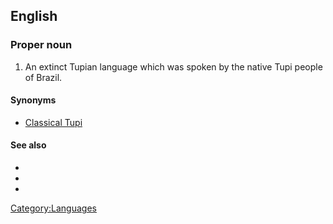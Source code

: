 ==English==

===Proper noun===
{{en-proper noun|sg=[[old|Old]] [[Tupi]]}}

# An extinct Tupian language which was spoken by the native Tupi people of Brazil.

====Synonyms====
*[[Classical Tupi]]

====See also====
*{{langcat}}
*{{pedialite|Old Tupi language}}
*{{ethnologue|code=sai}}

[[Category:Languages]]